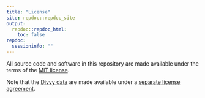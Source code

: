 ```yaml
---
title: "License"
site: repdoc::repdoc_site
output:
  repdoc::repdoc_html:
    toc: false
repdoc:
  sessioninfo: ""
---
```


All source code and software in this repository are made available
under the terms of the
[MIT license](https://opensource.org/licenses/mit-license.html). 

Note that the [Divvy data](https://www.divvybikes.com/system-data) are
made available under a [separate license
agreement](https://www.divvybikes.com/data-license-agreement).
